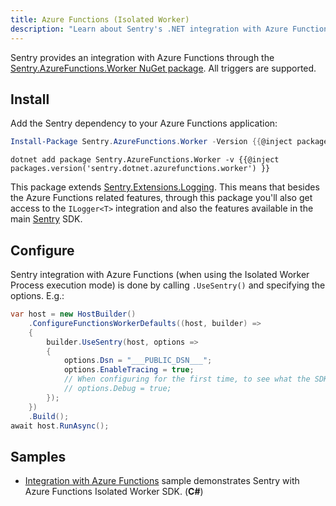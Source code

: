 ```yaml
---
title: Azure Functions (Isolated Worker)
description: "Learn about Sentry's .NET integration with Azure Functions."
---
```


Sentry provides an integration with Azure Functions through the [Sentry.AzureFunctions.Worker NuGet package](https://www.nuget.org/packages/Sentry.AzureFunctions.Worker).
All triggers are supported.

## Install

Add the Sentry dependency to your Azure Functions application:

```powershell {tabTitle:Package Manager}
Install-Package Sentry.AzureFunctions.Worker -Version {{@inject packages.version('sentry.dotnet.azurefunctions.worker') }}
```

```shell {tabTitle:.NET Core CLI}
dotnet add package Sentry.AzureFunctions.Worker -v {{@inject packages.version('sentry.dotnet.azurefunctions.worker') }}
```

This package extends [Sentry.Extensions.Logging](/platforms/dotnet/guides/extensions-logging/). This means that besides the Azure Functions related features, through this package you'll also get access to the `ILogger<T>` integration and also the features available in the main [Sentry](/platforms/dotnet/) SDK.

## Configure

Sentry integration with Azure Functions (when using the Isolated Worker Process execution mode) is done by calling `.UseSentry()` and specifying the options. E.g.:

```csharp
var host = new HostBuilder()
    .ConfigureFunctionsWorkerDefaults((host, builder) =>
    {
        builder.UseSentry(host, options =>
        {
            options.Dsn = "___PUBLIC_DSN___";
            options.EnableTracing = true;
            // When configuring for the first time, to see what the SDK is doing:
            // options.Debug = true;
        });
    })
    .Build();
await host.RunAsync();
```

## Samples

- [Integration with Azure Functions](https://github.com/getsentry/sentry-dotnet/tree/main/src/Sentry.AzureFunctions.Worker) sample demonstrates Sentry with Azure Functions Isolated Worker SDK. (**C#**)
